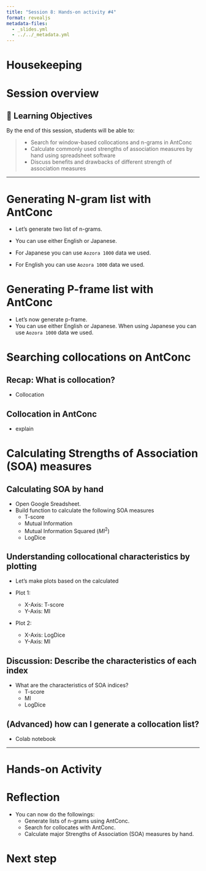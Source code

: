 ```yaml
---
title: "Session 8: Hands-on activity #4"
format: revealjs
metadata-files:
  - _slides.yml
  - ../../_metadata.yml
---
```


# Housekeeping


# Session overview


## 🎯 Learning Objectives

By the end of this session, students will be able to:

> - Search for window-based collocations and n-grams in AntConc 
> - Calculate commonly used strengths of association measures by hand using spreadsheet software
> - Discuss benefits and drawbacks of different strength of association measures

---

# Generating N-gram list with AntConc

- Let's generate two list of n-grams.
- You can use either English or Japanese. 
  
- For Japanese you can use `Aozora 1000` data we used.
- For English you can use `Aozora 1000` data we used.


# Generating P-frame list with AntConc

- Let's now generate p-frame.
- You can use either English or Japanese. When using Japanese you can use `Aozora 1000` data we used.



# Searching collocations on AntConc

## Recap: What is collocation?

- Collocation 

## Collocation in AntConc

- explain



# Calculating Strengths of Association (SOA) measures

## Calculating SOA by hand

- Open Google Sreadsheet.
- Build function to calculate the following SOA measures
  - T-score
  - Mutual Information
  - Mutual Information Squared ($MI^2$)
  - LogDice


## Understanding collocational characteristics by plotting

- Let's make plots based on the calculated 

- Plot 1: 
  - X-Axis: T-score
  - Y-Axis: MI
- Plot 2:
  - X-Axis: LogDice
  - Y-Axis: MI


## Discussion: Describe the characteristics of each index

- What are the characteristics of SOA indices?
  - T-score
  - MI
  - LogDice


## (Advanced) how can I generate a collocation list?

- Colab notebook



---

# Hands-on Activity


# Reflection

- You can now do the followings:
  - Generate lists of n-grams using AntConc.
  - Search for collocates with AntConc.
  - Calculate major Strengths of Association (SOA) measures by hand.


# Next step